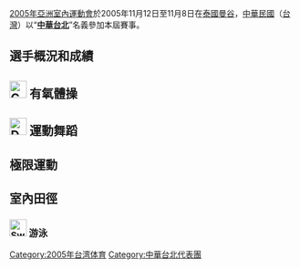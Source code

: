{{expand|time=2011-02-22T12:11:59+00:00}}
{{unreferenced|time=2011-02-22T12:11:59+00:00}}
{{Infobox Country Asian Games
|NOC=TPE
|year=2005
|edition=室内
|competitors= 20
|sports=5
|flagbearer=[[王毓弘|王毓弘]]
|gold=5
|silver=5
|bronze=3
|total=13
|rank=9
}}
[[2005年亞洲室內運動會|2005年亞洲室內運動會]]於2005年11月12日至11月8日在[[泰國|泰國]][[曼谷|曼谷]]，[[中華民國|中華民國]]（[[台灣|台灣]]）以“'''[[中華台北|中華台北]]'''”名義參加本屆賽事。

== 選手概況和成績 ==
== [[File:Gymnastics_(aerobic)_pictogram.png|30px]] 有氧體操 ==

== [[File:Dancesport_pictogram.svg|30px]] 運動舞蹈 ==

== 極限運動 ==
== 室內田徑 ==

=== [[File:Swimming_pictogram.svg|30px]] 游泳 ===

[[Category:2005年台湾体育|Category:2005年台湾体育]]
[[Category:中華台北代表團|Category:中華台北代表團]]